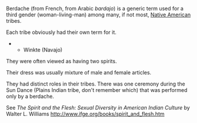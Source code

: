 Berdache (from French, from Arabic ''bardajo'') is a generic term used for a third gender (woman-living-man) among many, if not most, [[Native American]] tribes.

Each tribe obviously had their own term for it. 
**Winkte (Navajo)

They were often viewed as having two spirits.

Their dress was usually mixture of male and female articles.

They had distinct roles in their tribes.
There was one ceremony during the Sun Dance (Plains Indian tribe, don't remember which) that was performed only by a berdache.



See ''The Spirit and the Flesh: Sexual Diversity in American Indian Culture'' by Walter L. Williams http://www.ifge.org/books/spirit_and_flesh.htm